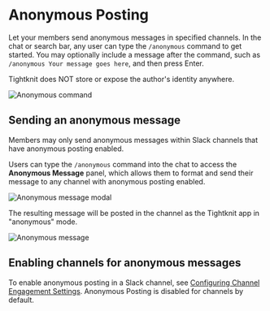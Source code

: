
# Anonymous Posting

Let your members send anonymous messages in specified channels. In the chat or search bar, any user can type the `/anonymous` command to get started. You may optionally include a message after the command, such as `/anonymous Your message goes here`, and then press Enter.

<Callout>
  Tightknit does NOT store or expose the author's identity anywhere.
</Callout>

![Anonymous command](/member-engagement/anonymous-posting/anonymous-command.png)

## Sending an anonymous message

<Callout type="info">
  Members may only send anonymous messages within Slack channels that have
  anonymous posting enabled.
</Callout>

Users can type the `/anonymous` command into the chat to access the **Anonymous Message** panel, which allows them to format and send their message to any channel with anonymous posting enabled.

![Anonymous message modal](/member-engagement/anonymous-posting/anonymous-message-modal.png)

The resulting message will be posted in the channel as the Tightknit app in "anonymous" mode.

![Anonymous message](/member-engagement/anonymous-posting/anonymous-message.png)

## Enabling channels for anonymous messages

To enable anonymous posting in a Slack channel, see [Configuring Channel Engagement Settings](/channels-and-feeds/engagement-settings). Anonymous Posting is disabled for channels by default.
